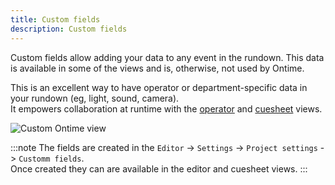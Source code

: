 ```yaml
---
title: Custom fields
description: Custom fields
---
```


Custom fields allow adding your data to any event in the rundown. This data is available in some of the views and is, otherwise, not used by Ontime.

This is an excellent way to have operator or department-specific data in your rundown (eg, light, sound, camera). \
It empowers collaboration at runtime with the [operator](/interface/production/operator) and [cuesheet](/interface/production/cuesheet) views.

![Custom Ontime view](../../../assets/screenshots/views/cuesheet.png)

:::note
The fields are created in the `Editor` -> `Settings` -> `Project settings` -> `Customm fields`. \
Once created they can are available in the editor and cuesheet views.
:::
